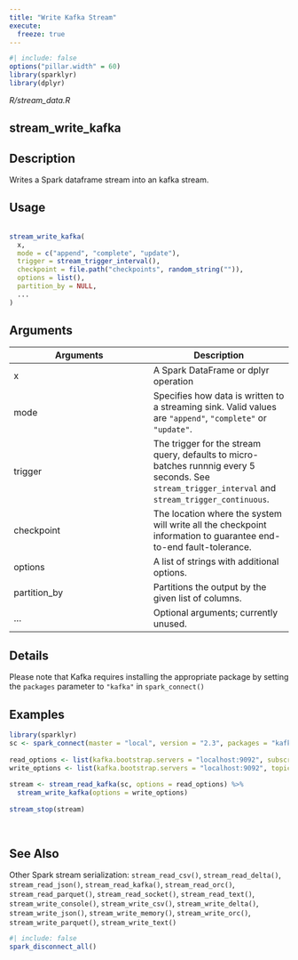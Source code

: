 ```yaml
---
title: "Write Kafka Stream"
execute:
  freeze: true
---
```


```r
#| include: false
options("pillar.width" = 60)
library(sparklyr) 
library(dplyr)
```

*R/stream_data.R*

## stream_write_kafka

## Description
 Writes a Spark dataframe stream into an kafka stream. 


## Usage
```r
 
stream_write_kafka( 
  x, 
  mode = c("append", "complete", "update"), 
  trigger = stream_trigger_interval(), 
  checkpoint = file.path("checkpoints", random_string("")), 
  options = list(), 
  partition_by = NULL, 
  ... 
) 
```

## Arguments
|Arguments|Description|
|---|---|
| x | A Spark DataFrame or dplyr operation |
| mode | Specifies how data is written to a streaming sink. Valid values are `"append"`, `"complete"` or `"update"`. |
| trigger | The trigger for the stream query, defaults to micro-batches runnnig every 5 seconds. See `stream_trigger_interval` and `stream_trigger_continuous`. |
| checkpoint | The location where the system will write all the checkpoint information to guarantee end-to-end fault-tolerance. |
| options | A list of strings with additional options. |
| partition_by | Partitions the output by the given list of columns. |
| ... | Optional arguments; currently unused. |

## Details
 Please note that Kafka requires installing the appropriate  package by setting the `packages` parameter to `"kafka"` in `spark_connect()` 




## Examples
```r
 
 
library(sparklyr) 
sc <- spark_connect(master = "local", version = "2.3", packages = "kafka") 
 
read_options <- list(kafka.bootstrap.servers = "localhost:9092", subscribe = "topic1") 
write_options <- list(kafka.bootstrap.servers = "localhost:9092", topic = "topic2") 
 
stream <- stream_read_kafka(sc, options = read_options) %>% 
  stream_write_kafka(options = write_options) 
 
stream_stop(stream) 
 
 
```

## See Also
 Other Spark stream serialization:  `stream_read_csv()`, `stream_read_delta()`, `stream_read_json()`, `stream_read_kafka()`, `stream_read_orc()`, `stream_read_parquet()`, `stream_read_socket()`, `stream_read_text()`, `stream_write_console()`, `stream_write_csv()`, `stream_write_delta()`, `stream_write_json()`, `stream_write_memory()`, `stream_write_orc()`, `stream_write_parquet()`, `stream_write_text()` 


```r
#| include: false
spark_disconnect_all()
```
